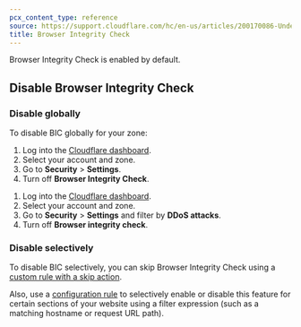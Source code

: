 ```yaml
---
pcx_content_type: reference
source: https://support.cloudflare.com/hc/en-us/articles/200170086-Understanding-the-Cloudflare-Browser-Integrity-Check
title: Browser Integrity Check
---
```



<Render file="bic-description" product="waf" />

Browser Integrity Check is enabled by default.

## Disable Browser Integrity Check

### Disable globally

To disable BIC globally for your zone:

<Tabs syncKey="dashNewNav"> <TabItem label="Old dashboard">

1. Log into the [Cloudflare dashboard](https://dash.cloudflare.com).
2. Select your account and zone.
3. Go to **Security** > **Settings**.
4. Turn off **Browser Integrity Check**.

</TabItem> <TabItem label="New dashboard" icon="rocket">

1. Log into the [Cloudflare dashboard](https://dash.cloudflare.com).
2. Select your account and zone.
3. Go to **Security** > **Settings** and filter by **DDoS attacks**.
4. Turn off **Browser integrity check**.

</TabItem> </Tabs>

### Disable selectively

To disable BIC selectively, you can skip Browser Integrity Check using a [custom rule with a skip action](/waf/custom-rules/skip/).

Also, use a [configuration rule](/rules/configuration-rules/) to selectively enable or disable this feature for certain sections of your website using a filter expression (such as a matching hostname or request URL path).
